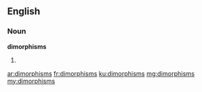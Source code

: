 ==English==

===Noun===
'''dimorphisms'''

# {{plural of|dimorphism}}

[[ar:dimorphisms]]
[[fr:dimorphisms]]
[[ku:dimorphisms]]
[[mg:dimorphisms]]
[[my:dimorphisms]]